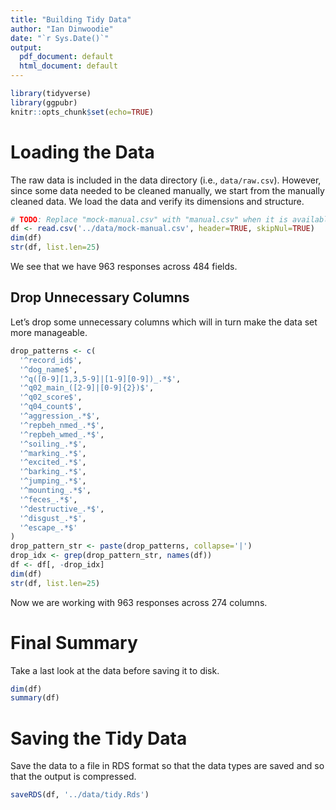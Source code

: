 ```yaml
---
title: "Building Tidy Data"
author: "Ian Dinwoodie"
date: "`r Sys.Date()`"
output:
  pdf_document: default
  html_document: default
---
```


```r
library(tidyverse)
library(ggpubr)
knitr::opts_chunk$set(echo=TRUE)
```

# Loading the Data

The raw data is included in the data directory (i.e., `data/raw.csv`). However,
since some data needed to be cleaned manually, we start from the manually
cleaned data. We load the data and verify its dimensions and structure.

```r
# TODO: Replace "mock-manual.csv" with "manual.csv" when it is available.
df <- read.csv('../data/mock-manual.csv', header=TRUE, skipNul=TRUE)
dim(df)
str(df, list.len=25)
```

We see that we have 963 responses across 484 fields.

## Drop Unnecessary Columns

Let's drop some unnecessary columns which will in turn make the data set more
manageable.

```r
drop_patterns <- c(
  '^record_id$',
  '^dog_name$',
  '^q([0-9][1,3,5-9]|[1-9][0-9])_.*$',
  '^q02_main_([2-9]|[0-9]{2})$',
  '^q02_score$',
  '^q04_count$',
  '^aggression_.*$',
  '^repbeh_nmed_.*$',
  '^repbeh_wmed_.*$',
  '^soiling_.*$',
  '^marking_.*$',
  '^excited_.*$',
  '^barking_.*$',
  '^jumping_.*$',
  '^mounting_.*$',
  '^feces_.*$',
  '^destructive_.*$',
  '^disgust_.*$',
  '^escape_.*$'
)
drop_pattern_str <- paste(drop_patterns, collapse='|')
drop_idx <- grep(drop_pattern_str, names(df))
df <- df[, -drop_idx]
dim(df)
str(df, list.len=25)
```

Now we are working with 963 responses across 274 columns.

# Final Summary

Take a last look at the data before saving it to disk.

```r
dim(df)
summary(df)
```

# Saving the Tidy Data

Save the data to a file in RDS format so that the data types are saved and so
that the output is compressed.

```r
saveRDS(df, '../data/tidy.Rds')
```

